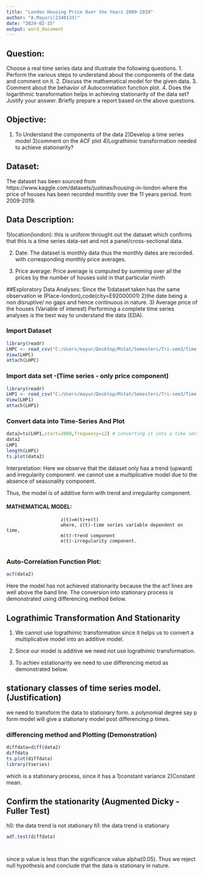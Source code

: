 ---
title: "London Housing Price Over the Years 2009-2019"
author: "A.Mayuri(2348133)"
date: "2024-02-15"
output: word_document
---
## Question:

Choose a real time series data and illustrate the following questions.
1. Perform the various steps to understand about the components of the data and comment on
it.
2. Discuss the mathematical model for the given data.
3. Comment about the behavior of Autocorrelation function plot.
4. Does the logarithmic transformation helps in achieving stationarity of the data set? Justify
your answer.
Briefly prepare a report based on the above questions.

## Objective:


1) To Understand the components of the data
2)Develop a time series model 
3)comment on the ACF plot
4)Lograthimic transformation needed to achieve stationarity?


## Dataset:
The dataset has been sourced from https://www.kaggle.com/datasets/justinas/housing-in-london
where the price of houses has been recorded monthly over the 11 years period. from 2009-2019.

## Data Description:

1)location(london): this is uniform throught out the dataset which confirms that this is a time series data-set and not a panel/cross-sectional data.

2) Date: The dataset is monthly data thus the monthly dates are recorded. with corresponding monthly price averages.

3) Price average: Price average is computed by summing over all the prices by the number of houses sold in that particular minth

##Exploratory Data Analyses: 
Since the 
1)dataset taken has the same observation ie (Place-london),code(city=E92000001) 
2)the date being a non disruptive/ no gaps and hence continuous in nature.
3) Average price of the houses (Variable of interest)
Performing a complete time series analyses is the best way to understand the data (EDA).

### Import Dataset

```{r }
library(readr)
LHPC <- read_csv("C:/Users/mayur/Desktop/Mstat/Semesters/Tri-sem3/Time series/Dataset/LHPC.csv")
View(LHPC)
attach(LHPC)
```

### Import data set -(Time series - only price component)
```{r }
library(readr)
LHP1 <- read_csv("C:/Users/mayur/Desktop/Mstat/Semesters/Tri-sem3/Time series/Dataset/LHP1.csv")
View(LHP1)
attach(LHP1)
```

### Convert data into Time-Series And Plot
```{r }
data2=ts(LHP1,start=2009,frequency=12) # converting it into a time series data
data2
LHP1
length(LHP1)
ts.plot(data2)
```

Interpretation: Here we observe that the dataset only has a trend (upward) and irregularity component. we cannot use a multiplicative model due to the absence of seasonality component.

Thus, the model is of additive form with trend and irregularity component.

#### MATHEMATICAL MODEL:
                        z(t)=m(t)+e(t)
                        where, z(t)-time series variable dependent on time,
                        m(t)-trend component
                        e(t)-irregularity component.
                        
### Auto-Correlation Function Plot:

```{r }
acf(data2)
```

Here the model has not achieved stationarity because the the acf lines are well above the band line. The conversion into stationary process is demonstrated using differencing method below.


## Lograthimic Transformation And Stationarity

1) We cannot use lograthimic transformation since it helps us to convert a multiplicative model into an additive model.

2) Since our model is additive we need not use lograthimic transformation.

3) To achiev estationarity we need to use differencing metod as demonstrated below.


## stationary classes of time series model. (Justification)

we need to transform the data to stationary form. a polynomial degree say p form model will give a stationary model post differencing p times.

### differencing method and Plotting (Demonstration)
```{r }

diffdata=diff(data2)
diffdata
ts.plot(diffdata)
library(tseries)

```
which is a stationary process, 
since it has a 
1)constant variance 
2)Constant mean.


## Confirm the stationarity (Augmented Dicky -Fuller Test)
h0: the data trend is not stationary
h1: the data trend is stationary

```{r }
adf.test(diffdata)




```
since p value is less than the significance value alpha(0.05). Thus we reject null hypothesis and conclude that the data is stationary in nature.



```{r }

```



```{r }

```




```{r }

```



```{r }

```



```{r }

```


```{r }

```


```{r }

```


```{r }

```



```{r }

```



```{r }

```



```{r }

```



```{r }

```



```{r }

```



```{r }

```



```{r }

```



```{r }

```


```{r }

```
